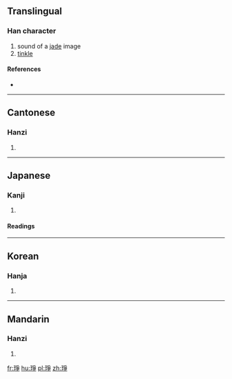 ==Translingual==

===Han character===
{{Han char|rn=96|rad=玉|as=08|sn=12|four=12157|canj=MGBSD,MGNSD}}

# sound of a [[jade]] image <!-- was "jade of jade being" -->
# [[tinkle]]

====References====
* {{Han ref|kx=0734.210|dkj=21060|dj=1146.220|hdz=21112.100|uh=7424|ud=29732|bh=DAA5|bd=55973}}

----

==Cantonese==

===Hanzi===
{{yue-hanzi|jyut=|y=jaang1, jang1}}

# {{defn|lang=yue|sort=玉08}}

----

==Japanese==

===Kanji===
{{ja-kanji|grade=|rs=玉08}}

# {{defn|lang=ja|sort=玉08}}

====Readings====
{{ja-readings|on=[[そう]] (sō), [[しょう]] (shō)|kun=}}

----

==Korean==

===Hanja===
{{ko-hanja|hangeul=쟁|eumhun=|rv=jaeng|mr=chaeng|y=cayng}}

# {{defn|lang=ko|sort=玉08}}

----

==Mandarin==

===Hanzi===
{{cmn-hanzi|pin=[[chēng]] ([[cheng1]])|wg=ch'eng<sup>1</sup>}}

# {{defn|lang=cmn|sort=玉08}}

[[fr:琤]]
[[hu:琤]]
[[pl:琤]]
[[zh:琤]]